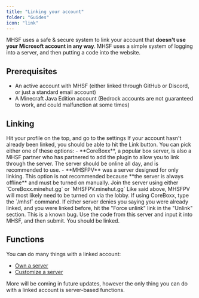 ```yaml
---
title: "Linking your account"
folder: "Guides"
icon: "link"
---
```


MHSF uses a safe & secure system to link your account that **doesn't use your Microsoft account in any way**. MHSF uses a simple system of logging into a server, and then putting a code into the website.

<Separator />

## Prerequisites

- An active account with MHSF (either linked through GitHub or Discord, or just a standard email account)
- A Minecraft Java Edition account (Bedrock accounts are not guaranteed to work, and could malfunction at some times)

## Linking

<Steps>
  <Step title="Go to your account settings">
    Hit your profile on the top, and go to the settings
  </Step>
  <Step title="Hit link account button">
    If your account hasn't already been linked, you should be able to hit the
    Link button.
  </Step>
  <Step title="Pick a server">
    You can pick either one of these options: - **CoreBoxx**, a popular box
    server, is also a MHSF partner who has partnered to add the plugin to allow
    you to link through the server. The server should be online all day, and is
    recommended to use. - **MHSFPV** was a server designed for only linking.
    This option is not recommended because **the server is always offline** and
    must be turned on manually.
  </Step>
  <Step title="Join your chosen server">
    Join the server using either `CoreBoxx.minehut.gg` or `MHSFPV.minehut.gg`
    <Info>
      Like said above, MHSFPV will most likely need to be turned on via the
      lobby.
    </Info>
    If using CoreBoxx, type the `/mhsf` command.
    <Warning>
      If either server denies you saying you were already linked, and you were
      linked before, hit the "Force unlink" link in the "Unlink" section. This
      is a known bug.
    </Warning>
  </Step>
  <Step title="Input code from server into MHSF">
    Use the code from this server and input it into MHSF, and then submit.
  </Step>
  <Step title="You're linked!">You should be linked.</Step>
</Steps>

## Functions

You can do many things with a linked account:

- [Own a server](/guides/owning-a-server)
- [Customize a server](/guides/customization)

More will be coming in future updates, however the only thing you can do with a linked account is server-based functions.
